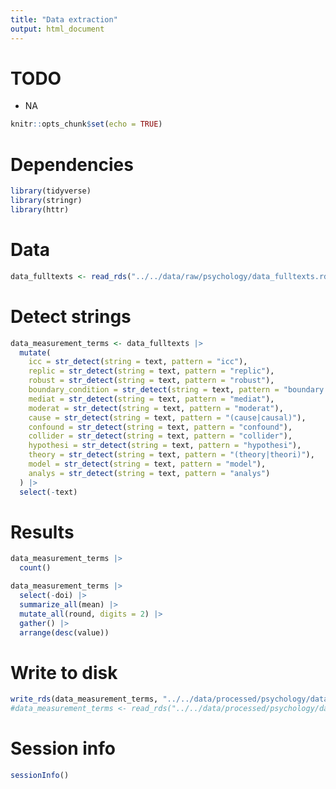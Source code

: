 ```yaml
---
title: "Data extraction"
output: html_document
---
```


# TODO

- NA

```r
knitr::opts_chunk$set(echo = TRUE)
```

# Dependencies

```r

library(tidyverse)
library(stringr)
library(httr)

```

# Data

```r

data_fulltexts <- read_rds("../../data/raw/psychology/data_fulltexts.rds")

```

# Detect strings

```r

data_measurement_terms <- data_fulltexts |> 
  mutate(
    icc = str_detect(string = text, pattern = "icc"),
    replic = str_detect(string = text, pattern = "replic"),
    robust = str_detect(string = text, pattern = "robust"),
    boundary_condition = str_detect(string = text, pattern = "boundary condition"),
    mediat = str_detect(string = text, pattern = "mediat"),
    moderat = str_detect(string = text, pattern = "moderat"),
    cause = str_detect(string = text, pattern = "(cause|causal)"),
    confound = str_detect(string = text, pattern = "confound"),
    collider = str_detect(string = text, pattern = "collider"),
    hypothesi = str_detect(string = text, pattern = "hypothesi"),
    theory = str_detect(string = text, pattern = "(theory|theori)"),
    model = str_detect(string = text, pattern = "model"),
    analys = str_detect(string = text, pattern = "analys")
  ) |>
  select(-text)

```

# Results

```r

data_measurement_terms |>
  count()

data_measurement_terms |>
  select(-doi) |>
  summarize_all(mean) |>
  mutate_all(round, digits = 2) |>
  gather() |>
  arrange(desc(value))

```

# Write to disk

```r

write_rds(data_measurement_terms, "../../data/processed/psychology/data_measurement_terms2.rds")
#data_measurement_terms <- read_rds("../../data/processed/psychology/data_measurement_terms2.rds")

```

# Session info

```r

sessionInfo()

```


